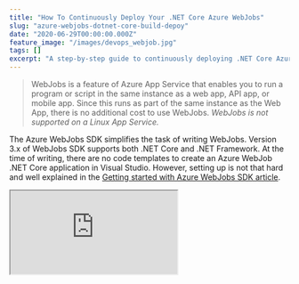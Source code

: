 ```yaml
---
title: "How To Continuously Deploy Your .NET Core Azure WebJobs"
slug: "azure-webjobs-dotnet-core-build-depoy"
date: "2020-06-29T00:00:00.000Z"
feature_image: "/images/devops_webjob.jpg"
tags: []
excerpt: "A step-by-step guide to continuously deploying .NET Core Azure WebJobs, including setup, SDK usage, and integration with Azure App Service for automated deployments."
---
```


> WebJobs is a feature of Azure App Service that enables you to run a program or script in the same instance as a web app, API app, or mobile app. Since this runs as part of the same instance as the Web App, there is no additional cost to use WebJobs. _WebJobs is not supported on a Linux App Service._

The Azure WebJobs SDK simplifies the task of writing WebJobs. Version 3.x of WebJobs SDK supports both .NET Core and .NET Framework. At the time of writing, there are no code templates to create an Azure WebJob .NET Core application in Visual Studio. However, setting up is not that hard and well explained in the [Getting started with Azure WebJobs SDK article](https://docs.microsoft.com/en-us/azure/app-service/webjobs-sdk-get-started).

<iframe src="https://www.youtube.com/embed/HXZWvobMbo0" />

Set Up Azure WebJob
-------------------

All you need to do is create a .NET Core Console application (from the Visual Studio templates), add the _[Microsoft.Azure.WebJobs](https://www.nuget.org/packages/Microsoft.Azure.WebJobs)_ and _[Microsoft.Azure.WebJobs.Extensions](https://www.nuget.org/packages/Microsoft.Azure.WebJobs.Extensions/)_ NuGet packages. Update the Program.cs file in the .NET Console Application to use the HostBuilder as shown. If you want to log to the console, also add the _[Microsoft.Extensions.Logging.Console](https://www.nuget.org/packages/Microsoft.Extensions.Logging.Console/)_ NuGet package.

    static async Task Main()
    {
        var builder = new HostBuilder();
    #if DEBUG
        builder.UseEnvironment("development");
    #endif
        builder.ConfigureWebJobs(b =>
        {
            b.AddAzureStorageCoreServices();
            b.AddAzureStorage();
    
        });
        builder.ConfigureLogging((context, b) =>
        {
            b.AddConsole();
        });
        var host = builder.Build();
        using (host)
        {
            await host.RunAsync();
        }
    }
    

To run the [host in development mode](https://docs.microsoft.com/en-us/azure/app-service/webjobs-sdk-how-to#host-development-settings) call the _UseEnvironment_ method on the builder and set it to _development_. It increases the queue polling interval, sets log level to verbose, etc., and makes development more efficient.

### Adding the Job

Azure Functions is also built on the WebJobs SDK, and both have a lot in common. To add a Job, we add a 'Function.'

The HostBuilder that we created is the container for these functions. It listens to various Triggers and calls the functions.

Triggers define how a function is invoked, and a function must have exactly one trigger.

> [Check this article](https://docs.microsoft.com/en-us/azure/azure-functions/functions-compare-logic-apps-ms-flow-webjobs#compare-functions-and-webjobs) for the full differences between Azure WebJobs and Azure Functions.

    public class ProcessMessageFunction
    {
        private QueueClient _queueClient;
        public ProcessMessageFunction(IConfiguration configuration)
        {
            _queueClient = new QueueClient(configuration["AzureWebJobsStorage"], "processed");
        }
    
        public string ProcessQueueMessage([QueueTrigger("queue")] string message, ILogger logger)
        {
            await _queueClient.SendMessageAsync($"Processed {message} {DateTime.Now}");
            logger.LogInformation(message);
            return message;
        }
    }
    

The above function is triggered every time a message is dropped in the Azure Storage Queue with the name 'queue.' The function reads the message and drops it back to another queue named 'processed.' It adds a Processed text and the date and time it was processed.

[![](/images/asp_net_core_banner.png)](https://www.youtube.com/playlist?list=PL59L9XrzUa-nqfCHIKazYMFRKapPNI4sP)

Azure DevOps Pipeline
---------------------

Since we are not much interested in what the function is doing, let's move to set up the Build/Deploy pipeline for this Azure Function. I have a sample pipeline set up here (details at the bottom of the post) in case you want to refer to it at any step. You can also check out the video above for the full setup walkthrough.

When setting up the build/deploy pipeline, I prefer to set it up as two separate pipelines.

*   a Build Pipeline that builds and generates a build artifact
*   a Release Pipeline that deploys the build artifact to the different environments (Dev, Test or Prod)

### Build Pipeline

To create a new build pipeline, go to the Pipelines section under your Azure DevOps project. Click the new pipeline and choose the repository source. Once you have selected the repository source, the wizard will prompt you to select a template to create the pipeline.

![](/images/devops_webjob_pipeline_template.jpg)

Select 'Starter pipeline' from the template options, which will help set up the template from scratch. Clear off everything under the 'steps' section in the yml file.

In the build pipeline, we need to achieve the below.

*   Build the Project
*   Publish the project (to create the executable file)
*   Archive/Zip the publish folder
*   Publish the Archive as Build Artifact

#### Build and Publish The Project

To build and publish the project, we will use the [DotNetCoreCLI task](https://docs.microsoft.com/en-us/azure/devops/pipelines/tasks/build/dotnet-core-cli?view=azure-devops). The CLI tasks need the project path to build and also any additional arguments that you want to pass. Below are the tasks to build and publish the WebJobs project.

    - task: DotNetCoreCLI@2
      inputs:
        command: 'build'
        projects: '**/*.csproj'
        arguments: '--configuration Release'
    
    - task: DotNetCoreCLI@2
      inputs:
        command: 'publish'
        publishWebProjects: false
        projects: '**/*.csproj'
        arguments: '--output $(Build.BinariesDirectory)/publish_output/App_Data/jobs/continuous/YoutubeWebJob'
        zipAfterPublish: false
        modifyOutputPath: false
    

For both the tasks we pass in a wildcard selector for the csproj, since we only have one project in the whole repository. If you have multiple projects, make sure to provide the WebJobs project file's name just to build that. ('WebJobExample.WebJob' in this case).

#### WebJobs Folder Structure

The 'publish' task, has a specific folder structure (_App\_Data/jobs/continuous/YoutubeWebJob_) as the output folder. It is by convention, and Azure expects WebJobs to be in that folder structure in the webserver (IIS). Depending on whether the WebJob is continuous (App_Data/jobs/continuous) or triggered (App\_Data/jobs/triggered), the build artifacts need to be placed appropriately. To enable multiple WebJobs under the same server, we can add them under a Folder inside the expected folder paths, like \_YoutubeWebJob_ folder above.

> **NOTE:** The continuous or triggered folder is not related to the 'trigger' in QueueTrigger. Any job that is manually triggered or run based on a cron expression goes under the 'triggered' folder. All other WebJobs should be under the continuous folder.

The trigger word with both the folder and the QueueTrigger (for example) can be slightly confusing. Any job that is manually triggered or run based on a cron expression goes under the 'triggered' folder. All other WebJobs should be under the continuous folder. In this example, since it is a QueueTrigger job, we need to keep running continuously and get triggered whenever a message is dropped in the queue. So it needs to be deployed under the continuous folder.

#### Archive and Publish

To archive the build output, you can either specify the _zipAfterPublish_ to true in the [dotnet core CLI task](https://docs.microsoft.com/en-us/azure/devops/pipelines/tasks/build/dotnet-core-cli?view=azure-devops) step above or add a separate step as shown below.

The below step uses the [Archive Files Task](https://docs.microsoft.com/en-us/azure/devops/pipelines/tasks/utility/archive-files?view=azure-devops) and [Publish Build Artifacts Task](https://docs.microsoft.com/en-us/azure/devops/pipelines/tasks/utility/publish-build-artifacts?view=azure-devops).

    - task: ArchiveFiles@2
      inputs:
        rootFolderOrFile: '$(Build.BinariesDirectory)/publish_output'
        includeRootFolder: false
        archiveType: 'zip'
        archiveFile: '$(Build.ArtifactStagingDirectory)/$(Build.BuildId).zip'
        replaceExistingArchive: true
    
    - task: PublishBuildArtifacts@1
      inputs:
        PathtoPublish: '$(Build.ArtifactStagingDirectory)'
        ArtifactName: 'drop'
        publishLocation: 'Container'
    

On saving the pipeline file, it will commit to your repository with the specified filename ([azure-pipelines.yml](https://rahulpnath.visualstudio.com/YouTube%20Samples/_git/MessageSender.Function?path=%2Fazure-pipelines.yml)). We now have out build pipeline, which creates a build artifact, a zip file with the console application executable (the Web Job) and the associated DLL's.

### Release Pipeline

Azure Web Jobs are deployed to Azure Web app either independently or as part of the Web App that it lives under. In this example, it is getting deployed independently. If you want to package it along with a Web App, you can update the build pipeline to generate the Web App to the '(Build.BinariesDirectory)/publish\_output' folder. [Check out an example here](https://www.youtube.com/watch?v=QbmLxfRCt38) where I build and deploy a Create React Application

To create a new Release Pipeline, go to the Releases section under Pipelines in Azure DevOps, as shown in the image below (1).

![](/images/devops_webjob_release_pipeline.jpg)

Select the Artifact that you want to deploy (2). In this case, choose the build pipeline that we created in the previous step.

Stages in the Release pipeline represent the different environments that you want to deploy your application. In the example above, I have added two stages - 'Dev' and 'Test.' Any time a release is created, it is automatically deployed to the 'Dev' environment. You can manually deploy it to the next stage ('Test') when you have the code ready for Testing.

![Azure DevOps Release Dev Stage Tasks - 'Deploy Azure App Service' Task to deploy WebJob to Azure WebApp](/images/devops_webjob_release_stage.jpg)

The 'Dev' and 'Test' stage has a single task in it - [Deploy Azure App Service Task](https://github.com/microsoft/azure-pipelines-tasks/blob/master/Tasks/AzureRmWebAppDeploymentV4/README.md).You can specify the Azure Subscription (1) to which the WebJob needs to be deployed to, select the App Service name (2). The package or folder path specifies the path to the artifact. When a release is created, the linked artifact is automatically downloaded to the '_$(System.DefaultWorkingDirectory)_' by DevOps. The zip file that we published as part of the build pipeline will be available in this location.

Depending on the environment you are running, the WebJob will connect to different resources. Add these values as Release Variables to your Release pipeline. To replace this in the configuration file, use the 'File Transforms & Variable Substitution Options' and specify the 'appsettings.json' file name. DevOps will automatically replace variables that match the name in the file with that in the Release Variables.

The Azure WebJobs deployment is successfully set up. Trigger a new build, which should automatically trigger a new release and deploy it to the Web App that you have selected for the environment.

Find the related source code and the build/release pipeline below.

**[Source Code](https://rahulpnath.visualstudio.com/YouTube%20Samples/_git/MessageSender.Function)**  
**[Build Pipeline](https://rahulpnath.visualstudio.com/YouTube%20Samples/_build?definitionId=16)**  
**[Release Pipeline](https://rahulpnath.visualstudio.com/YouTube%20Samples/_release?_a=releases&view=mine&definitionId=7)**

Hope this helps you set up a new Azure WebJob and configure the build/deploy pipeline in Azure DevOps.

